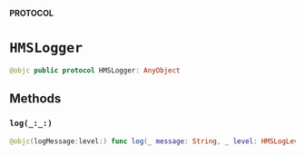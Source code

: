 **PROTOCOL**

# `HMSLogger`

```swift
@objc public protocol HMSLogger: AnyObject
```

## Methods
### `log(_:_:)`

```swift
@objc(logMessage:level:) func log(_ message: String, _ level: HMSLogLevel)
```
